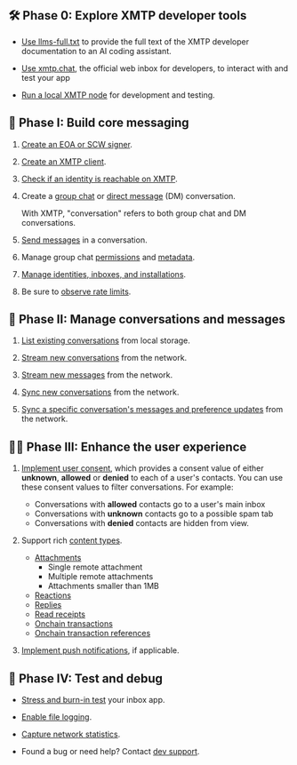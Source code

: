 ## 🛠️ Phase 0: Explore XMTP developer tools

- [Use llms-full.txt](#TODO) to provide the full text of the XMTP developer documentation to an AI coding assistant.

- [Use xmtp.chat](https://xmtp.chat), the official web inbox for developers, to interact with and test your app

- [Run a local XMTP node](https://github.com/xmtp/xmtp-local-node/tree/main) for development and testing.

## 💬 Phase I: Build core messaging

1. [Create an EOA or SCW signer](#TODO).

2. [Create an XMTP client](#TODO).

3. [Check if an identity is reachable on XMTP](#TODO).

4. Create a [group chat](#TODO) or [direct message](#TODO) (DM) conversation. 
   
   With XMTP, "conversation" refers to both group chat and DM conversations.

5. [Send messages](#TODO) in a conversation.

6. Manage group chat [permissions](#TODO) and [metadata](#TODO).

7. [Manage identities, inboxes, and installations](#TODO).

8. Be sure to [observe rate limits](#TODO).

## 📩 Phase II: Manage conversations and messages

1. [List existing conversations](#TODO) from local storage.

2. [Stream new conversations](#TODO) from the network.

3. [Stream new messages](#TODO) from the network.

4. [Sync new conversations](#TODO) from the network.

5. [Sync a specific conversation's messages and preference updates](#TODO) from the network.

## 💅🏽 Phase III: Enhance the user experience

1. [Implement user consent](/inboxes/user-consent/support-user-consent), which provides a consent value of either **unknown**, **allowed** or **denied** to each of a user's contacts. You can use these consent values to filter conversations. For example:
   
   - Conversations with **allowed** contacts go to a user's main inbox
   - Conversations with **unknown** contacts go to a possible spam tab
   - Conversations with **denied** contacts are hidden from view.
  
2. Support rich [content types](/inboxes/content-types/content-types).
   
   - [Attachments](/inboxes/content-types/attachments)
     - Single remote attachment
     - Multiple remote attachments
     - Attachments smaller than 1MB
   - [Reactions](/inboxes/content-types/reactions)
   - [Replies](/inboxes/content-types/replies)
   - [Read receipts](/inboxes/content-types/read-receipts)
   - [Onchain transactions](/inboxes/content-types/transactions)
   - [Onchain transaction references](/inboxes/content-types/transaction-refs)

3. [Implement push notifications](/inboxes/push-notifs/understand-push-notifs), if applicable.

## 🧪 Phase IV: Test and debug

- [Stress and burn-in test](/inboxes/debug-your-app#xmtp-debug) your inbox app.

- [Enable file logging](/inboxes/debug-your-app#file-logging).

- [Capture network statistics](/inboxes/debug-your-app#network-statistics).

- Found a bug or need help? Contact [dev support](#TODO).
